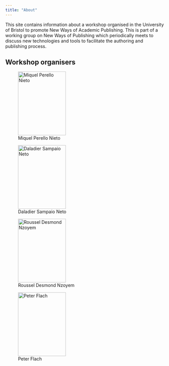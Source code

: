 ```yaml
---
title: "About"
---
```


This site contains information about a workshop organised in the University of
Bristol to promote New Ways of Academic Publishing. This is part of a working
group on New Ways of Publishing which periodically meets to discuss new
technologies and tools to facilitate the authoring and publishing process.

## Workshop organisers

::: {layout-nrow=1}
![Miquel Perello Nieto](images/miquel.jpg){fig-align="left" width=150px
height=200px}

![Daladier Sampaio Neto](images/daladier.jpeg){fig-align="left"  width=150px
height=200px}

![Roussel Desmond Nzoyem](images/roussel.jpg){fig-align="left" width=150px
height=200px}

![Peter Flach](images/peter.jpg){fig-align="left" width=150px
height=200px}
:::
